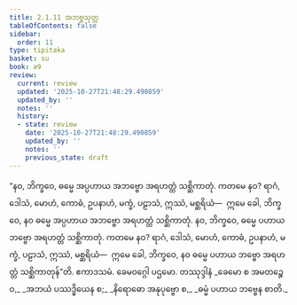 ```yaml
---
title: 2.1.11 အဘဗ္ဗသုတ္တ
tableOfContents: false
sidebar:
  order: 11
type: tipitaka
basket: su
book: a9
review:
  current: review
  updated: '2025-10-27T21:48:29.490859'
  updated_by: ''
  notes: ''
  history:
  - state: review
    date: '2025-10-27T21:48:29.490859'
    updated_by: ''
    notes: ''
    previous_state: draft
---
```



<ReviewStatus review={frontmatter.review} showDetails={true} />

<HypothesisAnnotation frontmatter={frontmatter} />

<DynamicBreadcrumb />

<Division number="62" book="a9" e="ch" v="17" p="249">

<Paragraph number="430" book="a9">
“နဝ, ဘိက္ခဝေ, ဓမ္မေ အပ္ပဟာယ အဘဗ္ဗော အရဟတ္တံ သစ္ဆိကာတုံ. ကတမေ နဝ? ရာဂံ, ဒေါသံ, မောဟံ, ကောဓံ, ဥပနာဟံ, မက္ခံ, ပဠာသံ, ဣဿံ, မစ္ဆရိယံ—  ဣမေ ခေါ, ဘိက္ခဝေ, နဝ ဓမ္မေ အပ္ပဟာယ အဘဗ္ဗော အရဟတ္တံ သစ္ဆိကာတုံ.
</Paragraph>

<Paragraph number="431" book="a9">
နဝ, ဘိက္ခဝေ, ဓမ္မေ ပဟာယ ဘဗ္ဗော အရဟတ္တံ သစ္ဆိကာတုံ. ကတမေ နဝ? ရာဂံ, ဒေါသံ, မောဟံ, ကောဓံ, ဥပနာဟံ, မက္ခံ, ပဠာသံ, ဣဿံ, မစ္ဆရိယံ—  ဣမေ ခေါ, ဘိက္ခဝေ, နဝ ဓမ္မေ ပဟာယ ဘဗ္ဗော အရဟတ္တံ သစ္ဆိကာတုန်”တိ.

</Paragraph>
</Division>

<Paragraph number="432" type="center" book="a9">
ဧကာဒသမံ.



</Paragraph>

<Paragraph number="433" type="center" book="a9">
ခေမဝဂ္ဂေါ ပဌမော.



</Paragraph>

<Paragraph number="434" type="center" book="a9">
တဿုဒ္ဒါနံ


</Paragraph>

<Paragraph number="435" type="verses" book="a9">
_ခေမော စ အမတဉ္စေဝ,_  
_အဘယံ ပဿဒ္ဓိယေန စ;_  
_နိရောဓော အနုပုဗ္ဗော စ,_  
_ဓမ္မံ ပဟာယ ဘဗ္ဗေန စာတိ._
</Paragraph>